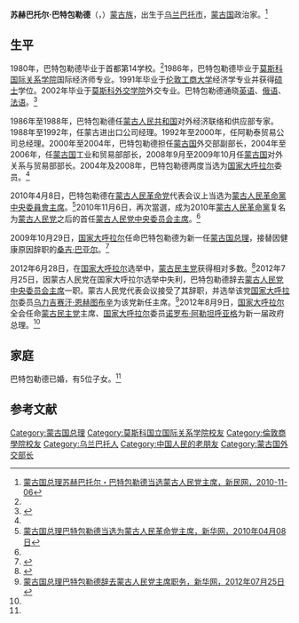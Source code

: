 {{Infobox_President
| name = 苏赫巴托尔·巴特包勒德
| original_name = {{lang|ru|Сухбаатарын Батболд}}
| image name = Sükhbaataryn Batbold (cropped).jpg
| imagesize = 150px
| office = [[蒙古國總理|蒙古國總理]]
| president = [[查希亚·额勒贝格道尔吉|查希亚·额勒贝格道尔吉]]
| term_start = 2009年10月29日
| term_end = 2012年8月9日
| predecessor = [[桑吉·巴亚尔|桑吉·巴亚尔]]
| successor = [[诺罗布·阿勒坦呼亚格|诺罗布·阿勒坦呼亚格]]
| office1 = [[蒙古人民黨|蒙古人民黨]]中央委員會主席
| term_start1 = 2010年4月8日
| term_end1 = 2012年7月25日
| predecessor1 = [[桑吉·巴亚尔|桑吉·巴亚尔]]
| successor1 = [[乌力吉赛汗·恩赫图布辛|乌力吉赛汗·恩赫图布辛]]
| Sex = 男
| different name = 
| party =
| Native place =
| date of birth = {{birth_date_and_age|1963|6|24}}
| place of birth = {{MNG-1949}}[[烏蘭巴托|烏蘭巴托]]
| date of death =
| place of death =
| nationality= {{MNG}}
| spouse =
| relatives =
| educate = [[莫斯科國立國際關係學院|莫斯科国立国际关系学院]]
| past =
| work =
| signature=
}}

'''苏赫巴托尔·巴特包勒德'''（{{lang-mn|Сүхбаатарын Батболд}}，{{bd|1963年|6月24日||}}）[[蒙古族|蒙古族]]，出生于[[乌兰巴托市|乌兰巴托市]]，[[蒙古国|蒙古国]]政治家。<ref name=xmw>[http://news.xinmin.cn/rollnews/2010/11/06/7556093.html 蒙古国总理苏赫巴托尔・巴特包勒德当选蒙古人民党主席，新民网，2010-11-06]</ref>

==生平==
1980年，巴特包勒德毕业于首都第14学校。<ref name=xmw/>1986年，巴特包勒德毕业于[[莫斯科國立國際關係學院|莫斯科国际关系学院]]国际经济师专业。1991年毕业于[[伦敦工商大学|伦敦工商大学]]经济学专业并获得[[硕士|硕士]]学位。2002年毕业于[[莫斯科外交学院|莫斯科外交学院]]外交专业。巴特包勒德通晓[[英语|英语]]、[[俄语|俄语]]、[[法语|法语]]。<ref name=xwrw>{{Cite web |url=http://news.xinhuanet.com/world/2011-06/15/c_121535807.htm |title=新闻人物：蒙古国总理苏赫巴托尔·巴特包勒德，新华网，2011年06月15日 |access-date=2012年12月28日 |archive-date=2011年6月23日 |archive-url=https://web.archive.org/web/20110623010709/http://news.xinhuanet.com/world/2011-06/15/c_121535807.htm |dead-url=no }}</ref>

1986年至1988年，巴特包勒德任[[蒙古人民共和国|蒙古人民共和国]]对外经济联络和供应部专家。1988年至1992年，任蒙古进出口公司经理。1992年至2000年，任阿勒泰贸易公司总经理。2000年至2004年，巴特包勒德担任[[蒙古国|蒙古国]]外交部副部长，2004年至2006年，任[[蒙古国|蒙古国]]工业和贸易部部长，2008年9月至2009年10月任[[蒙古国|蒙古国]]对外关系与贸易部部长。2004年及2008年，巴特包勒德两度当选为[[国家大呼拉尔|国家大呼拉尔]]委员。<ref name=xwrw/>

2010年4月8日，巴特包勒德在[[蒙古人民革命党|蒙古人民革命党]]代表会议上当选为[[蒙古人民革命黨中央委員會主席|蒙古人民革命黨中央委員會主席]]。<ref>[http://news.xinhuanet.com/world/2010-04/08/c_1223422.htm 蒙古国总理巴特包勒德当选为蒙古人民革命党主席，新华网，2010年04月08日]{{dead link|date=2018年4月 |bot=InternetArchiveBot |fix-attempted=yes }}</ref>2010年11月6日，再次當選，成为2010年[[蒙古人民革命黨|蒙古人民革命黨]]复名为[[蒙古人民党|蒙古人民党]]之后的首任[[蒙古人民党中央委员会主席|蒙古人民党中央委员会主席]]。<ref name=xmw/>

2009年10月29日，[[国家大呼拉尔|国家大呼拉尔]]任命巴特包勒德为新一任[[蒙古总理|蒙古国总理]]，接替因健康原因辞职的[[桑吉·巴亚尔|桑吉·巴亚尔]]。<ref>{{Cite web |url=http://news.xinhuanet.com/world/2009-10/29/content_12356561.htm |title=蒙古国议会任命巴特包勒德为政府总理，新华网，2009年10月29日 |access-date=2009年10月31日 |archive-date=2010年11月25日 |archive-url=https://web.archive.org/web/20101125002259/http://news.xinhuanet.com/world/2009-10/29/content_12356561.htm |dead-url=no }}</ref>

2012年6月28日，在[[国家大呼拉尔|国家大呼拉尔]]选举中，[[蒙古民主党|蒙古民主党]]获得相对多数。<ref name=althyg>{{Cite web |url=http://world.people.com.cn/n/2012/0809/c1002-18708925.html |title=蒙古国议会任命民主党主席阿勒坦呼亚格为新总理，人民网，2012年08月09日 |access-date=2012年12月28日 |archive-date=2016年3月4日 |archive-url=https://web.archive.org/web/20160304071313/http://world.people.com.cn/n/2012/0809/c1002-18708925.html |dead-url=no }}</ref>2012年7月25日，因蒙古人民党在国家大呼拉尔选举中失利，巴特包勒德辞去[[蒙古人民党中央委员会主席|蒙古人民党中央委员会主席]]一职。蒙古人民党代表会议接受了其辞职，并选举该党[[国家大呼拉尔|国家大呼拉尔]]委员[[乌力吉赛汗·恩赫图布辛|乌力吉赛汗·恩赫图布辛]]为该党新任主席。<ref>[http://news.xinhuanet.com/world/2012-07/25/c_112532583.htm 蒙古国总理巴特包勒德辞去蒙古人民党主席职务，新华网，2012年07月25日]{{dead link|date=2018年4月 |bot=InternetArchiveBot |fix-attempted=yes }}</ref>2012年8月9日，[[国家大呼拉尔|国家大呼拉尔]]全会任命[[蒙古民主党|蒙古民主党]]主席、[[国家大呼拉尔|国家大呼拉尔]]委员[[诺罗布·阿勒坦呼亚格|诺罗布·阿勒坦呼亚格]]为新一届政府总理。<ref name=althyg/>

==家庭==
巴特包勒德已婚，有5位子女。<ref name=xwrw/>

== 参考文献 ==
<div class="references-small">
<references/>
</div>
{{Leaders of CPM}}
{{DEFAULTSORT:Batbold, Sukhbaataryn}}
[[Category:蒙古国总理|Category:蒙古国总理]]
[[Category:莫斯科国立国际关系学院校友|Category:莫斯科国立国际关系学院校友]]
[[Category:倫敦商學院校友|Category:倫敦商學院校友]]
[[Category:乌兰巴托人|Category:乌兰巴托人]]
[[Category:中国人民的老朋友|Category:中国人民的老朋友]]
[[Category:蒙古国外交部长|Category:蒙古国外交部长]]